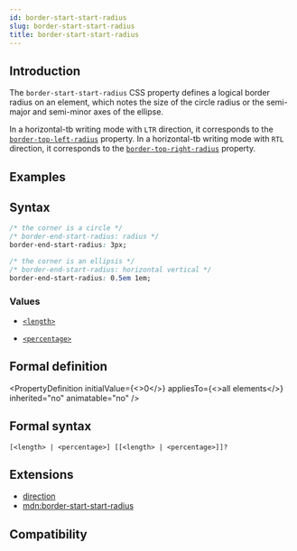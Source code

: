 ```yaml
---
id: border-start-start-radius
slug: border-start-start-radius
title: border-start-start-radius
---
```


## Introduction

The `border-start-start-radius` CSS property defines a logical border radius on an element, which notes the size of the circle radius or the semi-major and semi-minor axes of the ellipse.

In a horizontal-tb writing mode with `LTR` direction, it corresponds to the [`border-top-left-radius`](./border-top-left-radius) property.
In a horizontal-tb writing mode with `RTL` direction, it corresponds to the [`border-top-right-radius`](./border-top-right-radius) property.

## Examples


<Go
  example="css-api"
  defaultFile="src/border-start-start-radius/App.tsx"
  img="/assets/doc/css/border-start-start-radius.jpg"
  defaultEntryFile="dist/border-start-start-radius.lynx.bundle"
  entry="src/border-start-start-radius"
/>

## Syntax

```css
/* the corner is a circle */
/* border-end-start-radius: radius */
border-end-start-radius: 3px;

/* the corner is an ellipsis */
/* border-end-start-radius: horizontal vertical */
border-end-start-radius: 0.5em 1em;
```

### Values

- [`<length>`](api/css/data-type/length)

- [`<percentage>`](api/css/data-type/percentage)

## Formal definition


<PropertyDefinition
  initialValue={<>0</>}
  appliesTo={<>all elements</>}
  inherited="no"
  animatable="no"
/>

## Formal syntax

```
[<length> | <percentage>] [[<length> | <percentage>]]?
```

## Extensions

- [direction](./direction)
- [mdn:border-start-start-radius](https://developer.mozilla.org/en-US/docs/Web/CSS/border-start-start-radius)

## Compatibility


<LegacyCompatTable metadata="css/properties/border-start-start-radius" />
